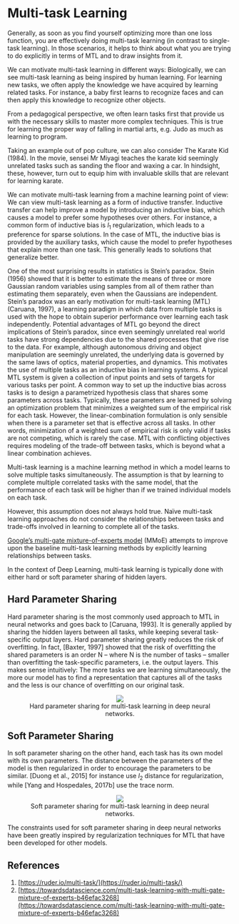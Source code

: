# Multi-task Learning

Generally, as soon as you find yourself optimizing more than one loss function, you are effectively doing multi-task learning (in contrast to single-task learning). In those scenarios, it helps to think about what you are trying to do explicitly in terms of MTL and to draw insights from it.

We can motivate multi-task learning in different ways: Biologically, we can see multi-task learning as being inspired by human learning. For learning new tasks, we often apply the knowledge we have acquired by learning related tasks. For instance, a baby first learns to recognize faces and can then apply this knowledge to recognize other objects. 

From a pedagogical perspective, we often learn tasks first that provide us with the necessary skills to master more complex techniques. This is true for learning the proper way of falling in martial arts, e.g. Judo as much as learning to program. 

Taking an example out of pop culture, we can also consider The Karate Kid (1984). In the movie, sensei Mr Miyagi teaches the karate kid seemingly unrelated tasks such as sanding the floor and waxing a car. In hindsight, these, however, turn out to equip him with invaluable skills that are relevant for learning karate. 

We can motivate multi-task learning from a machine learning point of view: We can view multi-task learning as a form of inductive transfer. Inductive transfer can help improve a model by introducing an inductive bias, which causes a model to prefer some hypotheses over others. For instance, a common form of inductive bias is $l_1$ regularization, which leads to a preference for sparse solutions. In the case of MTL, the inductive bias is provided by the auxiliary tasks, which cause the model to prefer hypotheses that explain more than one task. This generally leads to solutions that generalize better.

One of the most surprising results in statistics is Stein’s paradox. Stein (1956) showed that it is better to estimate the means of three or more Gaussian random variables using samples from all of them rather than estimating them separately, even when the Gaussians are independent. Stein’s paradox was an early motivation for multi-task learning (MTL) (Caruana, 1997), a learning paradigm in which data from multiple tasks is used with the hope to obtain superior performance over learning each task independently. Potential advantages of MTL go beyond the direct implications of Stein’s paradox, since even seemingly unrelated real world tasks have strong dependencies due to the shared processes that give rise to the data. For example, although autonomous driving and object manipulation are seemingly unrelated, the underlying data is governed by the same laws of optics, material properties, and dynamics. This motivates the use of multiple tasks as an inductive bias in learning systems. A typical MTL system is given a collection of input points and sets of targets for various tasks per point. A common way to set up the inductive bias across tasks is to design a parametrized hypothesis class that shares some parameters across tasks. Typically, these parameters are learned by solving an optimization problem that minimizes a weighted sum of the empirical risk for each task. However, the linear-combination formulation is only sensible when there is a parameter set that is effective across all tasks. In other words, minimization of a weighted sum of empirical risk is only valid if tasks are not competing, which is rarely the case. MTL with conflicting objectives requires modeling of the trade-off between tasks, which is beyond what a linear combination achieves.

Multi-task learning is a machine learning method in which a model learns to solve multiple tasks simultaneously. The assumption is that by learning to complete multiple correlated tasks with the same model, that the performance of each task will be higher than if we trained individual models on each task.

However, this assumption does not always hold true. Naïve multi-task learning approaches do not consider the relationships between tasks and trade-offs involved in learning to complete all of the tasks.

[Google’s multi-gate mixture-of-experts model](https://dl.acm.org/doi/pdf/10.1145/3219819.3220007) (MMoE) attempts to improve upon the baseline multi-task learning methods by explicitly learning relationships between tasks.

In the context of Deep Learning, multi-task learning is typically done with either hard or soft parameter sharing of hidden layers.

## Hard Parameter Sharing

Hard parameter sharing is the most commonly used approach to MTL in neural networks and goes back to [Caruana, 1993]. It is generally applied by sharing the hidden layers between all tasks, while keeping several task-specific output layers. Hard parameter sharing greatly reduces the risk of overfitting. In fact, [Baxter, 1997] showed that the risk of overfitting the shared parameters is an order N – where N is the number of tasks – smaller than overfitting the task-specific parameters, i.e. the output layers. This makes sense intuitively: The more tasks we are learning simultaneously, the more our model has to find a representation that captures all of the tasks and the less is our chance of overfitting on our original task.

<figure><p><center><img src='_images/T336869_1.png'/><figcaption>Hard parameter sharing for multi-task learning in deep neural networks.</figcaption></figure></center></p>

## Soft Parameter Sharing

In soft parameter sharing on the other hand, each task has its own model with its own parameters. The distance between the parameters of the model is then regularized in order to encourage the parameters to be similar. [Duong et al., 2015] for instance use $l_2$ distance for regularization, while [Yang and Hospedales, 2017b] use the trace norm.

<figure><p><center><img src='_images/T336869_2.png'/><figcaption>Soft parameter sharing for multi-task learning in deep neural networks.</figcaption></figure></center></p>

The constraints used for soft parameter sharing in deep neural networks have been greatly inspired by regularization techniques for MTL that have been developed for other models.

## References

1. [https://ruder.io/multi-task/](https://ruder.io/multi-task/)
2. [https://towardsdatascience.com/multi-task-learning-with-multi-gate-mixture-of-experts-b46efac3268](https://towardsdatascience.com/multi-task-learning-with-multi-gate-mixture-of-experts-b46efac3268)
